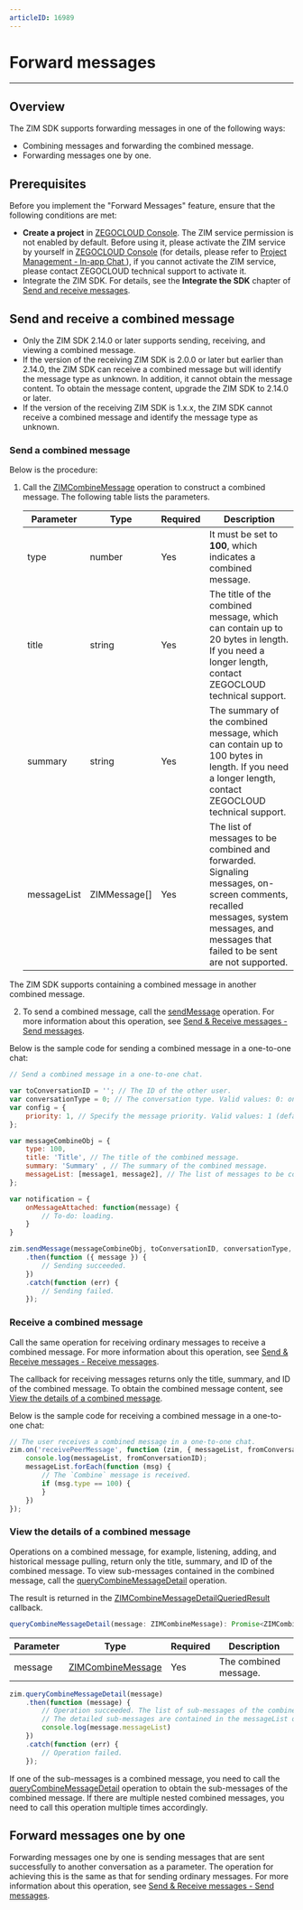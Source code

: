 ```yaml
---
articleID: 16989
---
```


# Forward messages

- - -

## Overview

The ZIM SDK supports forwarding messages in one of the following ways:
- Combining messages and forwarding the combined message.
- Forwarding messages one by one.

## Prerequisites

Before you implement the "Forward Messages" feature, ensure that the following conditions are met:

- **Create a project** in [ZEGOCLOUD Console](https://console.zegocloud.com). The ZIM service permission is not enabled by default. Before using it, please activate the ZIM service by yourself in [ZEGOCLOUD Console](https://console.zegocloud.com) (for details, please refer to [Project Management - In-app Chat ](#15174)), if you cannot activate the ZIM service, please contact ZEGOCLOUD technical support to activate it.
- Integrate the ZIM SDK. For details, see the **Integrate the SDK** chapter of [Send and receive messages](!Implementation_of_sending_and_receiving).


## Send and receive a combined message

<Note title="Note">

- Only the ZIM SDK 2.14.0 or later supports sending, receiving, and viewing a combined message.
- If the version of the receiving ZIM SDK is 2.0.0 or later but earlier than 2.14.0, the ZIM SDK can receive a combined message but will identify the message type as unknown. In addition, it cannot obtain the message content. To obtain the message content, upgrade the ZIM SDK to 2.14.0 or later.
- If the version of the receiving ZIM SDK is 1.x.x, the ZIM SDK cannot receive a combined message and identify the message type as unknown.
</Note>

### Send a combined message

Below is the procedure:

1. Call the [ZIMCombineMessage](@-ZIMCombineMessage) operation to construct a combined message. The following table lists the parameters.

    | Parameter| Type| Required| Description |
    | ---- | ----| -------| -----|
    | type| number| Yes| It must be set to **100**, which indicates a combined message. |
    | title| string| Yes| The title of the combined message, which can contain up to 20 bytes in length. If you need a longer length, contact ZEGOCLOUD technical support.|
    | summary| string| Yes| The summary of the combined message, which can contain up to 100 bytes in length. If you need a longer length, contact ZEGOCLOUD technical support.|
    | messageList| ZIMMessage\[]| Yes| The list of messages to be combined and forwarded. Signaling messages, on-screen comments, recalled messages, system messages, and messages that failed to be sent are not supported.|

<Note title="Note">

The ZIM SDK supports containing a combined message in another combined message.
</Note>

2. To send a combined message, call the [sendMessage](@sendMessage) operation. For more information about this operation, see [Send & Receive messages - Send messages](!zim-sendMessages#4_1).

Below is the sample code for sending a combined message in a one-to-one chat:

```javascript
// Send a combined message in a one-to-one chat.

var toConversationID = ''; // The ID of the other user.
var conversationType = 0; // The conversation type. Valid values: 0: one-to-one chat; 1: voice chatroom; 2: group chat.
var config = { 
    priority: 1, // Specify the message priority. Valid values: 1 (default): low; 2: medium; 3: high.
};

var messageCombineObj = { 
    type: 100, 
    title: 'Title', // The title of the combined message.
    summary: 'Summary' , // The summary of the combined message.
    messageList: [message1, message2], // The list of messages to be combined and forwarded, which can be obtained from historical messages.
};

var notification = {
    onMessageAttached: function(message) {
        // To-do: loading.
    }
}

zim.sendMessage(messageCombineObj, toConversationID, conversationType, config, notification)
    .then(function ({ message }) {
        // Sending succeeded.
    })
    .catch(function (err) {
        // Sending failed.
    });
```

### Receive a combined message

Call the same operation for receiving ordinary messages to receive a combined message. For more information about this operation, see [Send & Receive messages - Receive messages](!zim-sendMessages#4_2).

<Warning title="Warning">

The callback for receiving messages returns only the title, summary, and ID of the combined message. To obtain the combined message content, see <a href="#view-the-details-of-a-combined-message">View the details of a combined message</a>.
</Warning>

Below is the sample code for receiving a combined message in a one-to-one chat:

```javascript
// The user receives a combined message in a one-to-one chat.
zim.on('receivePeerMessage', function (zim, { messageList, fromConversationID }) {
    console.log(messageList, fromConversationID);
    messageList.forEach(function (msg) {
        // The `Combine` message is received.
        if (msg.type == 100) {
        }
    })
});
```


### View the details of a combined message

Operations on a combined message, for example, listening, adding, and historical message pulling, return only the title, summary, and ID of the combined message. To view sub-messages contained in the combined message, call the [queryCombineMessageDetail](@queryCombineMessageDetail) operation.

The result is returned in the [ZIMCombineMessageDetailQueriedResult](@-ZIMCombineMessageDetailQueriedResult) callback.

```js
queryCombineMessageDetail(message: ZIMCombineMessage): Promise<ZIMCombineMessageDetailQueriedResult>
```

| Parameter| Type| Required| Description |
| ---- | ----| -------| -----|
| message| [ZIMCombineMessage](@-ZIMCombineMessage)| Yes| The combined message.|

```js
zim.queryCombineMessageDetail(message)
    .then(function (message) {
        // Operation succeeded. The list of sub-messages of the combined message is updated on the UI.
        // The detailed sub-messages are contained in the messageList of the message in the callback.
        console.log(message.messageList)
    })
    .catch(function (err) {
        // Operation failed.
    });
```


If one of the sub-messages is a combined message, you need to call the [queryCombineMessageDetail](@queryCombineMessageDetail) operation to obtain the sub-messages of the combined message. If there are multiple nested combined messages, you need to call this operation multiple times accordingly.

## Forward messages one by one

Forwarding messages one by one is sending messages that are sent successfully to another conversation as a parameter. The operation for achieving this is the same as that for sending ordinary messages. For more information about this operation, see [Send & Receive messages - Send messages](!zim-sendMessages#4_1).

